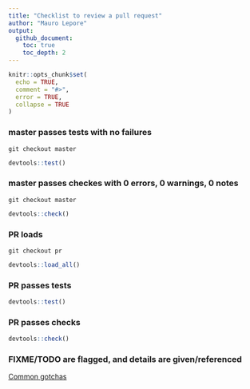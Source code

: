 ```yaml
---
title: "Checklist to review a pull request"
author: "Mauro Lepore"
output:
  github_document:
    toc: true
    toc_depth: 2
---
```


```r
knitr::opts_chunk$set(
  echo = TRUE,
  comment = "#>",
  error = TRUE,
  collapse = TRUE
)
```

### master passes tests with no failures

```
git checkout master
```

```R
devtools::test()
```

### master passes checkes with 0 errors, 0 warnings, 0 notes

```
git checkout master
```

```R
devtools::check()
```

### PR loads

```
git checkout pr
```

```R
devtools::load_all()
```

### PR passes tests

```R
devtools::test()
```

### PR passes checks

```R
devtools::check()
```

### FIXME/TODO are flagged, and details are given/referenced

[Common gotchas](https://github.com/2DegreesInvesting/ds-incubator/issues/11#issuecomment-575837744)
